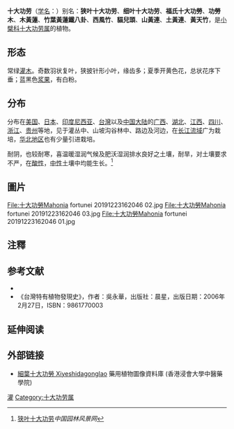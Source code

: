 {{Speciesbox
| name = 十大功劳
| status = 
| status_system = 
| image = Mahonia fortunei.jpg
| genus = Mahonia
| species = fortunei
| authority = (Lindl.) Fedde
}}
{{Commons category|Mahonia fortunei}}
'''十大功劳'''（[[学名|学名]]：{{lang|la|''Mahonia fortunei''}}）别名：'''狭叶十大功劳'''、'''细叶十大功劳'''、'''福氏十大功勞'''、'''功勞木'''、'''木黃蓮'''、'''竹葉黃蓮鐵八卦'''、'''西風竹'''、'''貓兒頭'''、'''山黃連'''、'''土黃連'''、'''黃天竹'''，是[[小檗科|小檗科]][[十大功劳属|十大功劳属]]的植物。

==形态==
常绿[[灌木|灌木]]。奇数羽状复叶，狭披针形小叶，缘齿多；夏季开黄色花，总状花序下垂；蓝黑色[[浆果|浆果]]，有白粉。

==分布==
分布在[[美国|美国]]、[[日本|日本]]、[[印度尼西亚|印度尼西亚]]、[[台灣|台灣]]以及[[中国大陆|中国大陆]]的[[广西|广西]]、[[湖北|湖北]]、[[江西|江西]]、[[四川|四川]]、[[浙江|浙江]]、[[贵州|贵州]]等地，见于灌丛中、山坡沟谷林中、路边及河边，在[[长江流域|长江流域]]广为栽培，[[华北地区|华北地区]]也有少量引进栽培。

耐阴，也较耐寒，喜温暖湿润气候及肥沃湿润排水良好之土壤，耐旱，对土壤要求不严，在[[酸性|酸性]]，[[中性|中性]]土壤中均能生长。<ref name="soilrequirements">[http://dict.chla.com.cn/plant/pldetail.aspx?plID=578 狭叶十大功劳]'' 中国园林风景网''</ref>

== 圖片 ==
<gallery>
File:十大功勞Mahonia fortunei 20191223162046 02.jpg
File:十大功勞Mahonia fortunei 20191223162046 03.jpg
File:十大功勞Mahonia fortunei 20191223162046 01.jpg
</gallery>

==注釋==
{{Reflist|2}}

== 参考文献 ==
* {{cite web| url =http://www.bioinfo.cn/db05/KmzwSpecies.php?action=view&id=1588| title =十大功劳| work =《中国高等植物数据库全库》| publisher =中国科学院微生物研究所| author =昆明植物研究所| accessdate =2009-02-24| deadurl =yes| archiveurl =https://web.archive.org/web/20160305020131/http://www.bioinfo.cn/db05/KmzwSpecies.php?action=view&id=1588| archivedate =2016-03-05}}
*《台灣特有植物發現史》，作者：吳永華，出版社：晨星，出版日期：2006年2月27日，ISBN：9861770003

== 延伸阅读 ==
{{Wikisource further reading}}

== 外部链接 ==
<references/>
* {{zh-hant}}{{en}}[http://libproject.hkbu.edu.hk/was40/detail?lang=ch&channelid=1288&searchword=herb_id=D00193 細葉十大功勞 Xiyeshidagonglao]{{Wayback|url=http://libproject.hkbu.edu.hk/was40/detail?lang=ch&channelid=1288&searchword=herb_id=D00193 |date=20160304102129 }} 藥用植物圖像資料庫 (香港浸會大學中醫藥學院)
{{Taxonbar|from=Q6734783}}

[[Category:藥用植物|灌]]
[[Category:十大功劳属|Category:十大功劳属]]


{{藥用植物小作品}}